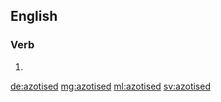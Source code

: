 ==English==

===Verb===
{{head|en}}

# {{en-past of|azotise}}

[[de:azotised]]
[[mg:azotised]]
[[ml:azotised]]
[[sv:azotised]]